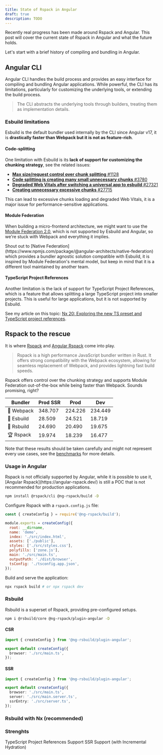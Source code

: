 ```yaml
---
title: State of Rspack in Angular
draft: true
description: TODO
---
```


Recently real progress has been made around Rspack and Angular. This post will cover the current state of Rspack in Angular and what the future holds.

<Tweet tweetLink="victorsavkin/status/1880770676128362584"/>

Let's start with a brief history of compiling and bundling in Angular.

## Angular CLI

Angular CLI handles the build process and provides an easy interface for compiling and bundling Angular applications. While powerful, the CLI has its limitations, particularly for customizing the underlying tools, or extending the build process.

> The CLI abstracts the underlying tools through builders, treating them as implementation details.

<Tweet tweetLink="mgechev/status/1869510279782170847"/>

### Esbuild limitations

Esbuild is the default bundler used internally by the CLI since Angular v17, it is **drastically faster than Webpack but it is not as feature-rich**.

#### Code-splitting

One limitation with Esbuild is its **lack of support for customizing the chunking strategy**, see the related issues:

- [**Max size/request control over chunk splitting** #1128](https://github.com/evanw/esbuild/issues/1128)
- [**Code splitting is creating many small unnecessary chunks** #3780](https://github.com/evanw/esbuild/issues/3780)
- [**Degraded Web Vitals after switching a universal app to esbuild** #27321](https://github.com/angular/angular-cli/issues/27321)
- [**Creating unnecessary excessive chunks** #27715](https://github.com/angular/angular-cli/issues/27715)

This can lead to excessive chunks loading and degraded Web Vitals, it is a major issue for performance-sensitive applications.

#### Module Federation

When building a micro-frontend architecture, we might want to use the [Module Federation 2.0](https://module-federation.io/guide/start/index.html), which is not supported by Esbuild and Angular, so we're stuck with Webpack and everything it implies.

<Note>
Shout out to [Native Federation](https://www.npmjs.com/package/@angular-architects/native-federation) which provides a bundler agnostic solution compatible with Esbuild, it is inspired by Module Federation's mental model, but keep in mind that it is a different tool maintained by another team.
</Note>

#### TypeScript Project References

Another limitation is the lack of support for TypeScript Project References, which is a feature that allows splitting a large TypeScript project into smaller projects. This is useful for large applications, but it is not supported by Esbuild.

See my article on this topic: [Nx 20: Exploring the new TS preset and TypeScript project references](/nx-20-exploring-the-new-ts-preset-and-typescript-project-references/).

## Rspack to the rescue

It is where [Rspack](https://rspack.dev/) and [Angular Rspack](https://angular-rspack.dev/) come into play.

> Rspack is a high performance JavaScript bundler written in Rust. It offers strong compatibility with the Webpack ecosystem, allowing for seamless replacement of Webpack, and provides lightning fast build speeds.

Rspack offers control over the chunking strategy and supports Module Federation out-of-the-box while being faster than Webpack. Sounds promising, right?

| Bundler       | Prod SSR     | Prod     | Dev     |
|---------------|--------------|----------|---------|
| 🐌 Webpack    | 348.707      | 224.226  | 234.449 |
| 🥉 Esbuild    | 28.509       | 24.521   | 18.719  |
| 🥈 Rsbuild    | 24.690       | 20.490   | 19.675  |
| 🏆 Rspack     | 19.974       | 18.239   | 16.477  |

Note that these results should be taken carefully and might not represent every use cases, see the [benchmarks](https://github.com/Coly010/ng-bundler-benchmark) for more details.

### Usage in Angular

<Note type="warning">
Rspack is not officially supported by Angular, while it is possible to use it, [Angular Rspack](https://angular-rspack.dev/) is still a POC that is not recommended for production applications.
</Note>

```bash
npm install @rspack/cli @ng-rspack/build -D
```

Configure Rspack with a `rspack.config.js` file:

```js
const { createConfig } = require('@ng-rspack/build');

module.exports = createConfig({
  root: __dirname,
  name: 'demo',
  index: './src/index.html',
  assets: ['./public'],
  styles: ['./src/styles.css'],
  polyfills: ['zone.js'],
  main: './src/main.ts',
  outputPath: './dist/browser',
  tsConfig: './tsconfig.app.json',
});
```

Build and serve the application:

```bash
npx rspack build # or npx rspack dev
```

### Rsbuild

Rsbuild is a superset of Rspack, providing pre-configured setups.

```bash
npm i @rsbuild/core @ng-rspack/plugin-angular -D
```

#### CSR

```ts
import { createConfig } from '@ng-rsbuild/plugin-angular';

export default createConfig({
  browser: './src/main.ts',
});
```

#### SSR

```ts
import { createConfig } from '@ng-rsbuild/plugin-angular';

export default createConfig({
  browser: './src/main.ts',
  server: './src/main.server.ts',
  ssrEntry: './src/server.ts',
});
```

### Rsbuild with Nx (recommended)



### Strenghts

TypeScript Project References Support
SSR Support (with Incremental Hydration)
